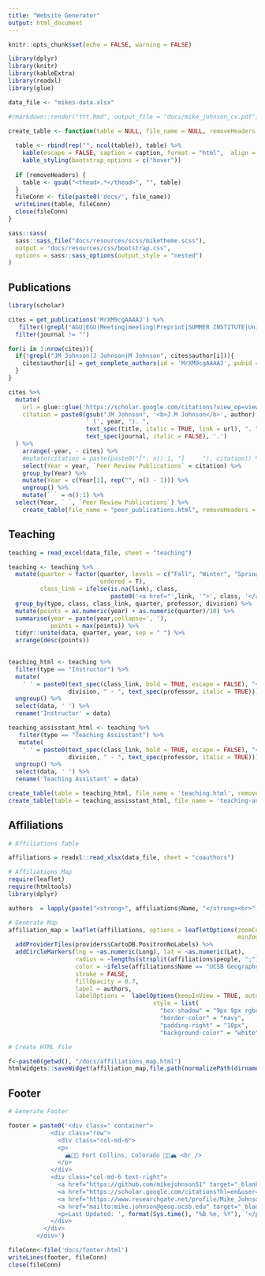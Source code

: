```yaml
---
title: "Website Generator"
output: html_document
---
```


```r
knitr::opts_chunk$set(echo = FALSE, warning = FALSE)

library(dplyr)
library(knitr)
library(kableExtra)
library(readxl)
library(glue)

data_file <- "mikes-data.xlsx"

#rmarkdown::render("ttt.Rmd", output_file = "docs/mike_johnson_cv.pdf")
```


```r
create_table <- function(table = NULL, file_name = NULL, removeHeaders = TRUE, caption = NULL) {
  
  table <- rbind(rep("", ncol(table)), table) %>%
    kable(escape = FALSE, caption = caption, format = "html",  align = c("l")) %>%
    kable_styling(bootstrap_options = c("hover"))
  
  if (removeHeaders) {
    table <- gsub("<thead>.*</thead>", "", table)
  }
  fileConn <- file(paste0('docs/', file_name))
  writeLines(table, fileConn)
  close(fileConn)
}
```

```r
sass::sass(
  sass::sass_file("docs/resources/scss/miketheme.scss"),
  output = "docs/resources/css/bootstrap.css",
  options = sass::sass_options(output_style = "nested")
)
```

## Publications

```r
library(scholar)

cites = get_publications('MrXM9cgAAAAJ') %>% 
   filter(!grepl("AGU|EGU|Meeting|meeting|Preprint|SUMMER INSTITUTE|University|Https|Universities|Frontiers in Hydrology", journal)) %>% 
  filter(journal != "")

for(i in 1:nrow(cites)){
  if(!grepl("JM Johnson|J Johnson|M Johnson", cites$author[i])){
    cites$author[i] = get_complete_authors(id = 'MrXM9cgAAAAJ', pubid = cites$pubid[i])
  }
}

cites %>% 
  mutate(
    url = glue::glue('https://scholar.google.com/citations?view_op=view_citation&hl=en&user=MrXM9cgAAAAJ&citation_for_view=MrXM9cgAAAAJ:{pubid}'),
    citation = paste0(gsub("JM Johnson", '<b>J.M Johnson</b>', author), 
                      ' (', year, "). ",
                      text_spec(title, italic = TRUE, link = url), ". ",
                      text_spec(journal, italic = FALSE), '.')
  ) %>%
    arrange(-year, - cites) %>% 
    #mutate(citation = paste(paste0("[", n():1, "]     "), citation)) %>% 
    select(Year = year, `Peer Review Publications` = citation) %>% 
    group_by(Year) %>% 
    mutate(Year = c(Year[1], rep("", n() - 1))) %>% 
    ungroup() %>% 
    mutate(` ` = n():1) %>% 
  select(Year, ` `, `Peer Review Publications`) %>% 
    create_table(file_name = "peer_publications.html", removeHeaders = FALSE)

```

## Teaching 

```r
teaching = read_excel(data_file, sheet = "teaching")

teaching <- teaching %>%
  mutate(quarter = factor(quarter, levels = c("Fall", "Winter", "Spring", "Summer"), 
                          ordered = T),
         class_link = ifelse(is.na(link), class, 
                             paste0('<a href="',link, '">', class, '</a>'))) %>% 
  group_by(type, class, class_link, quarter, professor, division) %>%
  mutate(points = as.numeric(year) + as.numeric(quarter)/10) %>% 
  summarise(year = paste(year,collapse=', '), 
            points = max(points)) %>% 
  tidyr::unite(data, quarter, year, sep = " ") %>% 
  arrange(desc(points)) 
  

teaching_html <- teaching %>%
  filter(type == "Instructor") %>% 
  mutate(
    ' ' = paste0(text_spec(class_link, bold = TRUE, escape = FALSE), "<br>", 
                 division, " - ", text_spec(professor, italic = TRUE))) %>%
  ungroup() %>% 
  select(data, ' ') %>%
  rename('Instructor' = data)

teaching_assisstant_html <- teaching %>%
   filter(type == "Teaching Assisstant") %>% 
   mutate(
    ' ' = paste0(text_spec(class_link, bold = TRUE, escape = FALSE), "<br>", 
                 division, " - ", text_spec(professor, italic = TRUE))) %>%
  ungroup() %>% 
  select(data, ' ') %>%
  rename('Teaching Assistant' = data)

create_table(table = teaching_html, file_name = 'teaching.html', removeHeaders = FALSE)
create_table(table = teaching_assisstant_html, file_name = 'teaching-assisstant.html', removeHeaders = FALSE)

```

## Affiliations

```r
# Affiliations Table

affiliations = readxl::read_xlsx(data_file, sheet = "coauthors")

# Affiliations Map
require(leaflet)
require(htmltools)
library(dplyr)

authors  = lapply(paste("<strong>", affiliations$Name, "</strong><br>", gsub(";", "<br>", affiliations$people)),  htmltools::HTML)

# Generate Map
affiliation_map = leaflet(affiliations, options = leafletOptions(zoomControl = FALSE, 
                                                                 minZoom = 2, maxZoom = 2, dragging = FALSE)) %>%
  addProviderTiles(providers$CartoDB.PositronNoLabels) %>%
  addCircleMarkers(lng = ~as.numeric(Long), lat = ~as.numeric(Lat),
                   radius = ~lengths(strsplit(affiliations$people, ";"))*4,
                   color = ~ifelse(affiliations$Name == "UCSB Geography", "red", "navy"),
                   stroke = FALSE,
                   fillOpacity = 0.7, 
                   label = authors,
                   labelOptions =  labelOptions(keepInView = TRUE, autoPan = FALSE,
                                         style = list(
                                           "box-shadow" = "9px 9px rgba(0,0,0,0.25)",
                                           "border-color" = "navy",
                                           "padding-right" = "10px",
                                           "background-color" = "white")))

# Create HTML file

f<-paste0(getwd(), "/docs/affiliations_map.html")
htmlwidgets::saveWidget(affiliation_map,file.path(normalizePath(dirname(f)),basename(f)))
```


## Footer

```r
# Generate Footer

footer = paste0('<div class=" container">
            <div class="row">
              <div class="col-md-6">
              <p>
                🏔️🌲🌄 Fort Collins, Colorado 🌄🌲🏔 <br />
              </p>
            </div>
            <div class="col-md-6 text-right">
              <a href="https://github.com/mikejohnson51" target="_blank" class="social-link"><i class="fab fa-github fa-2x grow"></i></a>
              <a href="https://scholar.google.com/citations?hl=en&user=MrXM9cgAAAAJ&view_op=list_works&sortby=pubdate" target="_blank" class="social-link fa-2x"><i class="ai ai-google-scholar grow"></i></i></a>
              <a href="https://www.researchgate.net/profile/Mike_Johnson29" target="_blank" class="social-link fa-2x"><i class="ai ai-researchgate grow"></i></a>
              <a href="mailto:mike.johnson@geog.ucsb.edu" target="_blank" class="social-link fa-2x"><i class="far fa-envelope grow"></i></i></a>
              <p>Last Updated: ', format(Sys.time(), "%B %e, %Y"), '</p>
            </div>
          </div>
        </div>')

fileConn<-file('docs/footer.html')
writeLines(footer, fileConn)
close(fileConn)
```

